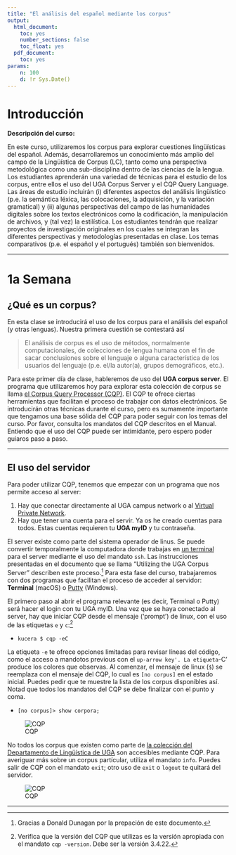 ```yaml
---
title: "El análisis del español mediante los corpus"
output:
  html_document:
    toc: yes
    number_sections: false
    toc_float: yes
  pdf_document:
    toc: yes
params:
    n: 100
    d: !r Sys.Date()
---
```


# Introducción

**Descripción del curso:**

En este curso, utilizaremos los corpus para explorar cuestiones lingüísticas del español. Además, desarrollaremos un conocimiento más amplio del campo de la Lingüística de Corpus (LC), tanto como una perspectiva metodológica como una sub-disciplina dentro de las ciencias de la lengua. Los estudiantes aprenderán una variedad de técnicas para el estudio de los corpus, entre ellos el uso del UGA Corpus Server y el CQP Query Language. Las áreas de estudio incluirán (i) diferentes aspectos del análisis lingüístico (p.e. la semántica léxica, las colocaciones, la adquisición, y la variación gramatical) y (ii) algunas perspectivas del campo de las humanidades digitales sobre los textos electrónicos como la codificación, la manipulación de archivos, y (tal vez) la estilística. Los estudiantes tendrán que realizar proyectos de investigación originales en los cuales se integran las diferentes perspectivas y metodologías presentadas en clase. Los temas comparativos (p.e. el español y el portugués) también son bienvenidos.

----

# 1a Semana

## ¿Qué es un corpus?

En esta clase se introducirá el uso de los corpus para el análisis del español (y otras lenguas). Nuestra primera cuestión se contestará así

> El análisis de corpus es el uso de métodos, normalmente computacionales, de colecciones de lengua humana con el fin de sacar conclusiones sobre el lenguaje o alguna característica de los usuarios del lenguaje (p.e. el/la autor(a), grupos demográficos, etc.).   

Para este primer día de clase, hableremos de uso del **UGA corpus server**. El programa que utilizaremos hoy para explorar esta colección de corpus se llama [el Corpus Query Processor (CQP)](http://cwb.sourceforge.net/documentation.php). El CQP te ofrece ciertas herramientas que facilitan el proceso de trabajar con datos electrónicos. Se introducirán otras técnicas durante el curso, pero es sumamente importante que tengamos una base sólida del CQP para poder seguir con los temas del curso. Por favor, consulta los mandatos del CQP descritos en el Manual. Entiendo que el uso del CQP puede ser intimidante, pero espero poder guiaros paso a paso.

***

## El uso del servidor

Para poder utilizar CQP, tenemos que empezar con un programa que nos permite acceso al server:

1.  Hay que conectar directamente al UGA campus network o al [Virtual Private Network](https://uga.view.usg.edu/d2l/le/content/2064782/viewContent/31621926/View).
2.  Hay que tener una cuenta para el servir. Ya os he creado cuentas para todos. Estas cuentas requieren tu **UGA myID** y tu contraseña.

El server existe como parte del sistema operador de linus. Se puede convertir temporalmente la computadora donde trabajas en [un terminal](https://uga.view.usg.edu/d2l/le/content/2064782/viewContent/31621926/ViewEte) para el server mediante el uso del mandato `ssh`. Las instrucciones presentadas en el documento que se llama "Utilizing the UGA Corpus Server" describen este proceso.^[Gracias a Donald Dunagan por la prepación de este documento.] Para esta fase del curso, trabajaremos con dos programas que facilitan el proceso de acceder al servidor: **Terminal** (macOS) o [Putty](https://uga.view.usg.edu/d2l/le/content/2064782/viewContent/31621926/View) (Windows).

El primero paso al abrir el programa relevante (es decir, Terminal o Putty) será hacer el login con tu UGA myID. Una vez que se haya conectado al server, hay que iniciar CQP desde el mensaje ('prompt') de linux, con el uso de las etiquetas `e` y `c`:^[Verifica que la versión del CQP que utilizas es la versión apropiada con el mandato `cqp -version`. Debe ser la versión 3.4.22.]

* `kucera $ cqp -eC`

La etiqueta `-e` te ofrece opciones limitadas para revisar líneas del código, como el acceso a mandotos previous con el `up-arrow key'. La etiqueta `-C' produce los colores que observas. Al comenzar, el mensaje de linux (`$`) se reemplaza con el mensaje del CQP, lo cual es `[no corpus]` en el estado inicial. Puedes pedir que te muestre la lista de los corpus disponibles así. Notad que todos los mandatos del CQP se debe finalizar con el punto y coma.

* `[no corpus]> show corpora;`

![CQP](images/CQPImage1.png)

No todos los corpus que existen como parte de [la colección del Departamento de Lingüística de UGA](http://research.franklin.uga.edu/linglab/corpora) son accesibles mediante CQP. Para averiguar más sobre un corpus partícular, utiliza el mandato `info`. Puedes salir de CQP con el mandato `exit`; otro uso de `exit` o `logout` te quitará del servidor. 

![CQP](images/CQPImage2.png)

***


<!--
## General Corpus Tools
- [Collection of corpus resources available to UGA faculty and students](http://research.franklin.uga.edu/linglab/corpora)
- [The IMS Open Corpus Workbench](http://cwb.sourceforge.net/): The IMS Open Corpus Workbench (CWB) is a collection of open-source tools for managing and querying large text corpora (ranging from 10 million to 2 billion words) with linguistic annotations. Its central component is the flexible and efficient query processor CQP.
- [LANCSBox](http://corpora.lancs.ac.uk/lancsbox/): software package for the analysis of language data and corpora
- [Lancaster Stats Tools online](http://corpora.lancs.ac.uk/stats/index.php): The website provides practical support for the analysis of corpus data using a range of statistical techniques.
- [Linguistic Data Consortium](https://www.ldc.upenn.edu/): A great resource for language corpora; and UGA has an institutional subscription!!
- [Tools for Corpus Linguistics](https://corpus-analysis.com/): A long list of corpus-related resources that's always being updated

----

Spanish Corpora
General Corpora
- [Corpus del Español](http://www.corpusdelespanol.org/): Spanish corpus compiled by BYU
- [El Corpus de Referencia del Español Actual (CREA)](https://www.rae.es/recursos/banco-de-datos/crea)
- [El Atlas Sintáctico del Español (ASinEs)](https://www.rae.es/recursos/enlaces-externos/atlas-sintactico-del-espanol)

Historical

- [El Corpus Diacrónico del Español (CORDE)](https://www.rae.es/recursos/banco-de-datos/corde)
- [Corpus del Nuevo Diccionario Histórico del Español](http://web.frl.es/CNDHE/view/inicioExterno.view;jsessionid=2E34C1C1AF321C2A31535DD5369E994F)
- [Corpus Diacrónico y Diatópico del Español de América](http://www.cordiam.org/): El Corpus Diacrónico y Diatópico del Español de América reúne tres conjuntos documentales; Cordiam-Documentos, Cordiam-Literatura y Cordiam-Prensa.
- [Corpus Hispánico y Americano en la Red: Textos Antiguos](http://www.corpuscharta.es/): CHARTA se concibe como un proyecto global para la edición y análisis lingüístico de textos archivísticos en español de los siglos XII al XIX.
- [El corpus CODEA (Corpus de Documentos Españoles Anteriores a 1800)](http://corpuscodea.es/)
- [Project P.S. Post Scriptum](http://ps.clul.ul.pt/)
- [Biblia Medieval](http://www.bibliamedieval.es/index.php)

-----

Sociolinguistic

- [Corpus del Español en el Sur de Arizona (CESA)](https://cesa.arizona.edu/)
- [El Corpus del Español del Siglo XXI (CORPES XXI)](https://www.rae.es/recursos/banco-de-datos/corpes-xxi)
- [PRESEEA](http://preseea.linguas.net/): A collection of sociolinguistic data from around the Spanish-speaking world.
- [CANOLFAN: The Miami corpus consists of conversations by Spanish-English bilinguals](http://bangortalk.org.uk/speakers.php?c=miami)
- [Corpus MIAMI](http://bangortalk.org.uk/speakers.php?c=miami&fbclid=IwAR1gYuXaXUhYw-u7_B0zS2kMwdMYyd-pQW_JGTkjrGxdoL11AgpcRsZFYI8)
- [Corpus of Mexican Spanish in Salinas](https://itcdland.csumb.edu/~eabrown/)
- [COSER: Corpus oral y Sonora del Español Rural](http://corpusrural.es/)
- [Spanish in Texas](http://spanishintexas.org/)

Acquisition

- [CEDEL2: Corpus Escrito del Español L2 (versión 2)](http://cedel2.learnercorpora.com/)
- [Spanish Learner Language Oral Corpora (splloc)](http://www.splloc.soton.ac.uk/)
- [El Corpus de aprendices del español (CAES)](https://hispanismo.cervantes.es/congresos-y-cursos/corpus-aprendices-espanol-caes-concepcion-explotacion-caes)

Digital Spanish

- [Bilingual Youth Texts](https://byts.commons.gc.cuny.edu/)
- [COW](https://www.webcorpora.org/): High Quality Web Corpora

Other Languages

- [Corpus do Português](http://www.corpusdoportugues.org/): Portuguese corpus compiled by BYU


- <a href="https://uclouvain.be/en/research-institutes/ilc/cecl/corpora.html">Center for English Corpus Linguistics (Louvain)</a>: A collection of several useful corpus resources
- <a href="http://lingtools.uoregon.edu/coraal/explorer/">CoRAAL</a>: Corpus of Regional African American Language, developed and hosted by the University Oregon
- <a href="https://cqpweb.lancs.ac.uk/">Lancaster Corpus Resources</a>
- <a href="https://cesa.arizona.edu/links-other-sociolinguistic-corpora">University of Arizona Corpus Resources</a>
- [SPeech Across Dialects of English (SPADE)](https://spade.glasgow.ac.uk/): This is a very cool project that seeks to develop tools for doing large-scale analysis of speech data.

-->
